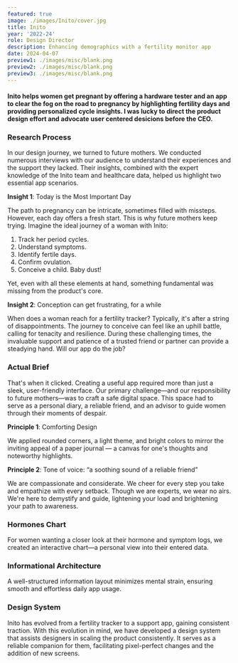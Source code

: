 ```yaml
---
featured: true
image: ./images/Inito/cover.jpg
title: Inito
year: '2022-24'
role: Design Director
description: Enhancing demographics with a fertility monitor app
date: 2024-04-07
preview1: ./images/misc/blank.png
preview2: ./images/misc/blank.png
preview3: ./images/misc/blank.png
---
```




#### <span class="text-gray-700">Inito helps women get pregnant by offering a hardware tester and an app to clear the fog on the road to pregnancy by highlighting fertility days and providing personalized cycle insights.</span> I was lucky to direct the product design effort and advocate user centered desicions before the CEO.


### Research Process

<DoubleImage lalt='Card with a jobs to be done scenario' lsrc={JTBD1} ralt='Card with a jobs to be done scenario' rsrc={JTBD2} caption=''/>

In our design journey, we turned to future mothers. We conducted numerous interviews with our audience to understand their experiences and the support they lacked. Their insights, combined with the expert knowledge of the Inito team and healthcare data, helped us highlight two essential app scenarios. 

<SingleVideo src={Cards}/>

**Insight 1**: Today is the Most Important Day

The path to pregnancy can be intricate, sometimes filled with missteps. However, each day offers a fresh start. This is why future mothers keep trying. Imagine the ideal journey of a woman with Inito:

1. Track her period cycles.
2. Understand symptoms.
3. Identify fertile days.
4. Confirm ovulation.
5. Conceive a child. Baby dust!

Yet, even with all these elements at hand, something fundamental was missing from the product's core.

<SingleImage alt='Illustration with important things for getting pregnant.' src={Pregnancy}/>

**Insight 2**: Conception can get frustrating, for a while

When does a woman reach for a fertility tracker? Typically, it's after a string of disappointments. The journey to conceive can feel like an uphill battle, calling for tenacity and resilience. During these challenging times, the invaluable support and patience of a trusted friend or partner can provide a steadying hand. Will our app do the job?

<SingleVideo src={Tweet}/>

### Actual Brief

That's when it clicked. Creating a useful app required more than just a sleek, user-friendly interface. Our primary challenge—and our responsibility to future mothers—was to craft a safe digital space. This space had to serve as a personal diary, a reliable friend, and an advisor to guide women through their moments of despair.

<SingleImage alt="Illustration with job brief components" src={Brief}/>

**Principle 1**: Comforting Design

We applied rounded corners, a light theme, and bright colors to mirror the inviting appeal of a paper journal — a canvas for one's thoughts and noteworthy highlights.

**Principle 2**: Tone of voice: “a soothing sound of a reliable friend”

We are compassionate and considerate. We cheer for every step you take and empathize with every setback. Though we are experts, we wear no airs. We're here to demystify and guide, lightening your load and brightening your path to awareness.

<SingleImage alt="Illustration of UI elements" src={UI}/>
<SingleImage alt="Illustrations of apps main screen" src={Screens} customClass="!mt-4"/>

### Hormones Chart

For women wanting a closer look at their hormone and symptom logs, we created an interactive chart—a personal view into their entered data.

<SingleVideo src={ChartAnimation} customClass=""/>

### Informational Architecture

A well-structured information layout minimizes mental strain, ensuring smooth and effortless daily app usage.

<DoubleImage lalt='Animation that shows main functional sections of the main screen of Inito app' lsrc={Sections} ralt='Hand holding a phone with Inito app launched' rsrc={Hand} caption=''/>

### Design System

Inito has evolved from a fertility tracker to a support app, gaining consistent traction. With this evolution in mind, we have developed a design system that assists designers in scaling the product consistently. It serves as a reliable companion for them, facilitating pixel-perfect changes and the addition of new screens.

<DoubleImage lalt='Color palette of Inito app' lsrc={Palette} ralt='Icons of Inito app' rsrc={Icons} caption=''/>
<DoubleImage lalt='Icons of Inito app' lsrc={Icons2} ralt='Forms and smaller UI elements of Inito app' rsrc={Forms} caption='' customClass="!mt-4"/>